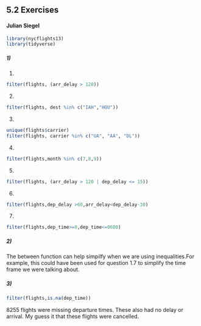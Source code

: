 ## 5.2 Exercises
#### Julian Siegel
```r
library(nycflights13)
library(tidyverse)
```

##### 1)
1) 
``` r
filter(flights, (arr_delay > 120))
```

2)
```r
filter(flights, dest %in% c("IAH","HOU"))
```

3)
```r
unique(flights$carrier)
filter(flights, carrier %in% c("UA", "AA", "DL"))
```

4)
```r
filter(flights,month %in% c(7,8,9))
```

5)
```r
filter(flights, (arr_delay > 120 | dep_delay <= 15))
```

6)
```r
filter(flights,dep_delay >60,arr_delay<dep_delay-30)
```
7)
```r
filter(flights,dep_time>=0,dep_time<=0600)
```
##### 2)
The between function can help simpilfy when we are using inequalities.For example, this could have been used for question 1.7 to simplify the time frame we were talking about.

##### 3)
```r
filter(flights,is.na(dep_time))
```
8255 flights were missing departure times. These also had no delay or arrival. My guess it that these flights were cancelled.

